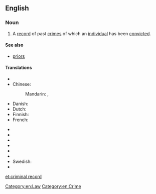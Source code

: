 ==English==

===Noun===
{{en-noun|head=[[criminal]] [[record]]}}

# A [[record]] of past [[crime]]s of which an [[individual]] has been [[convict]]ed.

====See also====
* [[priors]]

====Translations====
{{trans-top|a record of past crimes}}
* {{trreq|Arabic}}
* Chinese: 
*: Mandarin: {{t|cmn|犯罪記錄|sc=Hani}}, {{t|cmn|犯罪记录|tr=fànzuì jìlù|sc=Hani}}
* Danish: {{t-|da|straffeattest}}
* Dutch: {{t+|nl|strafblad|n}}
* Finnish: {{t-|fi|rikosrekisteri}}
* French: {{t+|fr|casier judiciaire|m}}
{{trans-mid}}
* {{trreq|German}}
* {{trreq|Hindi}}
* {{trreq|Japanese}}
* {{trreq|Korean}}
* {{trreq|Russian}}
* {{trreq|Spanish}}
* Swedish: {{t-|sv|brottsregister|n}}
* {{trreq|Vietnamese}}
{{trans-bottom}}

[[Category:en:Law]]
[[Category:en:Crime]]

[[et:criminal record]]